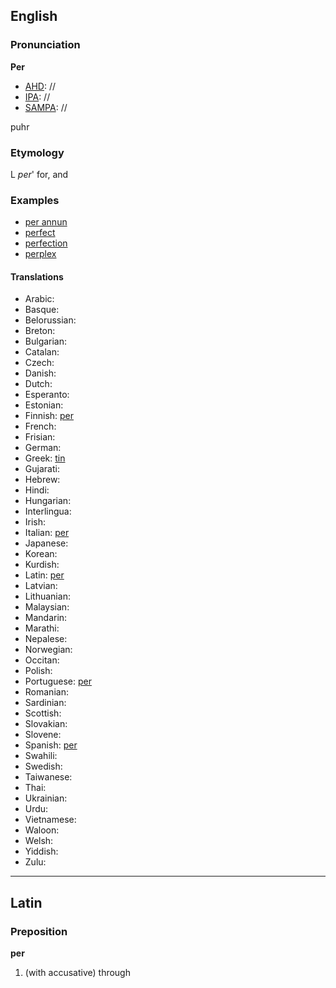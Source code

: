 ==English==
===Pronunciation===
'''Per'''
*[[AHD]]: //
*[[IPA]]: //
*[[SAMPA]]: //
puhr

===Etymology===

L ''per''' for, and
===Examples===
*[[per annun]]
*[[perfect]]
*[[perfection]]
*[[perplex]]
====Translations====
*Arabic:
*Basque:
*Belorussian:
*Breton:
*Bulgarian:
*Catalan:
*Czech:
*Danish:
*Dutch:
*Esperanto:
*Estonian:
*Finnish: [[per]]
*French:
*Frisian:
*German:
*Greek: [[tin]]
*Gujarati:
*Hebrew:
*Hindi:
*Hungarian:
*Interlingua:
*Irish:
*Italian: [[per]]
*Japanese:
*Korean:
*Kurdish:
*Latin: [[per]]
*Latvian:
*Lithuanian:
*Malaysian:
*Mandarin:
*Marathi:
*Nepalese:
*Norwegian:
*Occitan:
*Polish:
*Portuguese: [[per]]
*Romanian:
*Sardinian:
*Scottish:
*Slovakian:
*Slovene:
*Spanish: [[per]]
*Swahili:
*Swedish:
*Taiwanese:
*Thai:
*Ukrainian:
*Urdu:
*Vietnamese:
*Waloon:
*Welsh:
*Yiddish:
*Zulu:
----
==Latin==
===Preposition===
'''per'''

#(with accusative) through